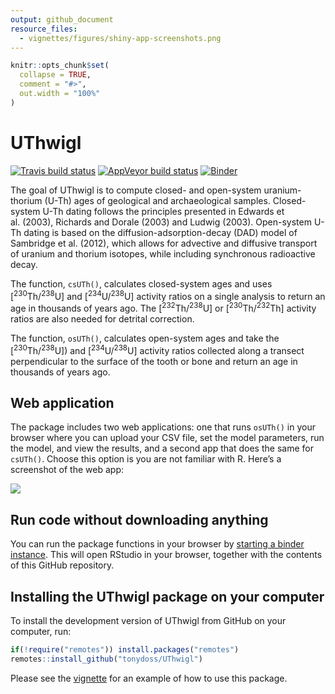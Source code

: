 ```yaml
---
output: github_document
resource_files:
  - vignettes/figures/shiny-app-screenshots.png
---
```


<!-- README.md is generated from README.Rmd. Please edit that file -->

```r
knitr::opts_chunk$set(
  collapse = TRUE,
  comment = "#>",
  out.width = "100%"
)
```
# UThwigl

[![Travis build
status](https://travis-ci.org/benmarwick/UThwigl.svg?branch=master)](https://travis-ci.org/benmarwick/UThwigl) [![AppVeyor build status](https://ci.appveyor.com/api/projects/status/github/benmarwick/UThwigl?branch=master&svg=true)](https://ci.appveyor.com/project/benmarwick/UThwigl)  [![Binder](https://mybinder.org/badge_logo.svg)](https://mybinder.org/v2/gh/benmarwick/UThwigl/master?urlpath=rstudio)

The goal of UThwigl is to compute closed- and open-system uranium-thorium (U-Th) ages of
geological and archaeological samples. Closed-system U-Th dating follows the principles presented in  Edwards et al. (2003), Richards and Dorale (2003) and Ludwig (2003). Open-system U-Th dating is based on the diffusion-adsorption-decay (DAD) model of Sambridge et al. (2012), which allows for advective and diffusive transport of uranium and thorium isotopes, while including synchronous radioactive decay.

The function, `csUTh()`, calculates closed-system ages and uses [<sup>230</sup>Th/<sup>238</sup>U] and [<sup>234</sup>U/<sup>238</sup>U] activity ratios on a single analysis to return an age in thousands of years ago. The [<sup>232</sup>Th/<sup>238</sup>U] or [<sup>230</sup>Th/<sup>232</sup>Th] activity ratios are also needed for detrital correction.

The function, `osUTh()`, calculates open-system ages and take the [<sup>230</sup>Th/<sup>238</sup>U]) and [<sup>234</sup>U/<sup>238</sup>U] activity ratios collected along a transect perpendicular to the surface of the tooth or bone and return an age in thousands of years ago.

## Web application

The package includes two web applications: one that runs `osUTh()` in your browser where you can upload your CSV file, set the model parameters, run the model, and view the results, and a second app that does the same for `csUTh()`. Choose this option is you are not familiar with R. Here's a screenshot of the web app:

![](vignettes/figures/shiny-app-screenshots.png)

## Run code without downloading anything 

You can run the package functions in your browser by [starting a binder instance](https://mybinder.org/v2/gh/benmarwick/UThwigl/master?urlpath=rstudio). This will open RStudio in your browser, together with the contents of this GitHub repository. 

## Installing the UThwigl package on your computer

To  install the development version of UThwigl from GitHub on your computer, run:

```r
if(!require("remotes")) install.packages("remotes")
remotes::install_github("tonydoss/UThwigl")
```

Please see the [vignette](docs/articles/uthwigl.pdf) for an example of how to use this package.

<!--
# get Tony's changes
git remote add upstream https://github.com/tonydoss/UThwigl.git
git fetch upstream
git checkout master
git merge upstream/master 

# update pkgdown
pkgdown::build_site()
-->



